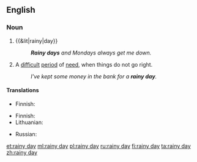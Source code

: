 ==English==

===Noun===
{{en-noun|head=[[rainy]] [[day]]}}

# {{&lit|rainy|day}}
#: '''''Rainy days''' and Mondays always get me down.''
# {{idiomatic}} A [[difficult]] [[period]] of [[need]], when things do not go right.
#: ''I've kept some money in the bank for a '''rainy day'''.''

====Translations====
{{trans-top|literal usage}}
* Finnish: {{t-|fi|sadepäivä}}
{{trans-mid}}
{{trans-bottom}}

{{trans-top|difficult period of need}}
* Finnish: {{t-|fi|paha päivä}}
* Lithuanian: {{t-|lt|juoda diena|f}}
{{trans-mid}}
* Russian: {{t+|ru|чёрный день|m|tr=čórnyj denʹ}} {{qualifier|black day}}
{{trans-bottom}}

[[et:rainy day]]
[[ml:rainy day]]
[[pl:rainy day]]
[[ru:rainy day]]
[[fi:rainy day]]
[[ta:rainy day]]
[[zh:rainy day]]